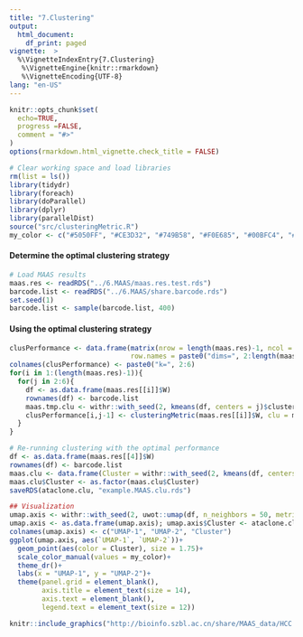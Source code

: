 ```yaml
---
title: "7.Clustering"
output:
  html_document:
    df_print: paged
vignette:  >
  %\VignetteIndexEntry{7.Clustering} 
   %\VignetteEngine{knitr::rmarkdown}
   %\VignetteEncoding{UTF-8}
lang: "en-US"
---
```


```r
knitr::opts_chunk$set(
  echo=TRUE,
  progress =FALSE,
  comment = "#>"
)
options(rmarkdown.html_vignette.check_title = FALSE)
```

```r
# Clear working space and load libraries
rm(list = ls())
library(tidydr)
library(foreach)
library(doParallel)
library(dplyr)
library(parallelDist)
source("src/clusteringMetric.R")
my_color <- c("#5050FF", "#CE3D32", "#749B58", "#F0E685", "#00BFC4", "#B79F00", "#00BA38")
```

#### Determine the optimal clustering strategy
```r
# Load MAAS results
maas.res <- readRDS("../6.MAAS/maas.res.test.rds")
barcode.list <- readRDS("../6.MAAS/share.barcode.rds")
set.seed(1)
barcode.list <- sample(barcode.list, 400)
```

#### Using the optimal clustering strategy
```r
clusPerformance <- data.frame(matrix(nrow = length(maas.res)-1, ncol = 5),
                              row.names = paste0("dims=", 2:length(maas.res)))
colnames(clusPerformance) <- paste0("k=", 2:6)
for(i in 1:(length(maas.res)-1)){
  for(j in 2:6){
    df <- as.data.frame(maas.res[[i]]$W)
    rownames(df) <- barcode.list
    maas.tmp.clu <- withr::with_seed(2, kmeans(df, centers = j)$cluster)
    clusPerformance[i,j-1] <- clusteringMetric(maas.res[[i]]$W, clu = maas.tmp.clu, disMethod = "cosine")
  }
}

# Re-running clustering with the optimal performance
df <- as.data.frame(maas.res[[4]]$W)
rownames(df) <- barcode.list
maas.clu <- data.frame(Cluster = withr::with_seed(2, kmeans(df, centers = 2)$cluster))
maas.clu$Cluster <- as.factor(maas.clu$Cluster)
saveRDS(ataclone.clu, "example.MAAS.clu.rds")

## Visualization
umap.axis <- withr::with_seed(2, uwot::umap(df, n_neighbors = 50, metric = "manhattan", min_dist = 0.1, n_threads = 30))
umap.axis <- as.data.frame(umap.axis); umap.axis$Cluster <- ataclone.clu$Cluster
colnames(umap.axis) <- c("UMAP-1", "UMAP-2", "Cluster")
ggplot(umap.axis, aes(`UMAP-1`, `UMAP-2`))+
  geom_point(aes(color = Cluster), size = 1.75)+
  scale_color_manual(values = my_color)+
  theme_dr()+
  labs(x = "UMAP-1", y = "UMAP-2")+
  theme(panel.grid = element_blank(),
        axis.title = element_text(size = 14),
        axis.text = element_blank(),
        legend.text = element_text(size = 12))
```

```r
knitr::include_graphics("http://bioinfo.szbl.ac.cn/share/MAAS_data/HCC.MAAS.cluster.umap.png")
```
